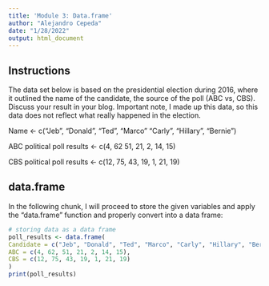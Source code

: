 ---
title: 'Module 3: Data.frame'
author: "Alejandro Cepeda"
date: "1/28/2022"
output: html_document
---

## Instructions

The data set below is based on the presidential election during 2016, where it outlined the name of the candidate, the source of the poll (ABC vs, CBS). Discuss your result in your blog. Important note, I made up this data, so this data does not reflect what really happened in the election.

Name <- c("Jeb", “Donald”, "Ted”, “Marco” “Carly”, “Hillary”, “Bernie”)

ABC political poll results <- c(4, 62 51, 21, 2, 14, 15)

CBS political poll results <- c(12, 75, 43, 19, 1, 21, 19) 

## data.frame

In the following chunk, I will proceed to store the given variables and apply the "data.frame" function and properly convert into a data frame:

```{r data.frame, echo=FALSE}
# storing data as a data frame
poll_results <- data.frame(
Candidate = c("Jeb", "Donald", "Ted", "Marco", "Carly", "Hillary", "Bernie"),
ABC = c(4, 62, 51, 21, 2, 14, 15),
CBS = c(12, 75, 43, 19, 1, 21, 19)
)
print(poll_results)
```